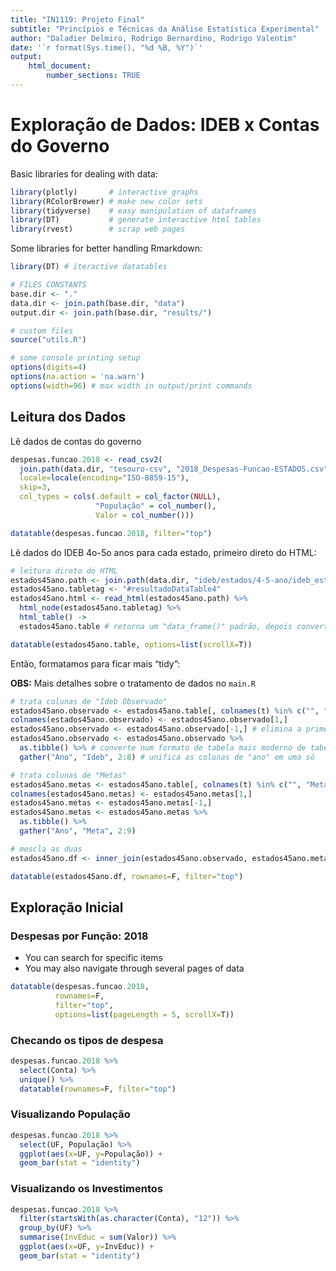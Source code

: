```yaml
---
title: "IN1119: Projeto Final"
subtitle: "Princípios e Técnicas da Análise Estatística Experimental"
author: "Daladier Delmiro, Rodrigo Bernardino, Rodrigo Valentim"
date: '`r format(Sys.time(), "%d %B, %Y")`'
output:
    html_document:
        number_sections: TRUE
---
```


# Exploração de Dados: IDEB x Contas do Governo

Basic libraries for dealing with data:
```r
library(plotly)       # interactive graphs
library(RColorBrewer) # make new color sets
library(tidyverse)    # easy manipulation of dataframes
library(DT)           # generate interactive html tables
library(rvest)        # scrap web pages
```

Some libraries for better handling Rmarkdown:
```r
library(DT) # iteractive datatables
```

```r
# FILES CONSTANTS
base.dir <- "."
data.dir <- join.path(base.dir, "data")
output.dir <- join.path(base.dir, "results/")

# custom files
source("utils.R")
```

```r
# some console printing setup
options(digits=4)
options(na.action = 'na.warn')
options(width=96) # max width in output/print commands
```

## Leitura dos Dados

Lê dados de contas do governo
```r
despesas.funcao.2018 <- read_csv2(
  join.path(data.dir, "tesouro-csv", "2018_Despesas-Funcao-ESTADOS.csv"),
  locale=locale(encoding="ISO-8859-15"),
  skip=3,
  col_types = cols(.default = col_factor(NULL),
                   "População" = col_number(),
                   Valor = col_number()))

datatable(despesas.funcao.2018, filter="top")
```

Lê dados do IDEB 4o-5o anos para cada estado, primeiro direto do HTML:
```r
# leitura direto do HTML
estados45ano.path <- join.path(data.dir, "ideb/estados/4-5-ano/ideb_estados_escolas-publica_4-5ano.html")
estados45ano.tabletag <- "#resultadoDataTable4"
estados45ano.html <- read_html(estados45ano.path) %>%
  html_node(estados45ano.tabletag) %>%
  html_table() ->
  estados45ano.table # retorna um "data_frame()" padrão, depois converteremos para "tibble"

datatable(estados45ano.table, options=list(scrollX=T))
```

Então, formatamos para ficar mais "tidy":

<b>OBS:</b> Mais detalhes sobre o tratamento de dados no `main.R`

```r
# trata colunas de "Ideb Observado"
estados45ano.observado <- estados45ano.table[, colnames(t) %in% c("", "Ideb Observado")]
colnames(estados45ano.observado) <- estados45ano.observado[1,]
estados45ano.observado <- estados45ano.observado[-1,] # elimina a primeira linha
estados45ano.observado <- estados45ano.observado %>%
  as.tibble() %>% # converte num formato de tabela mais moderno de tabela
  gather("Ano", "Ideb", 2:8) # unifica as colunas de "ano" em uma só

# trata colunas de "Metas"
estados45ano.metas <- estados45ano.table[, colnames(t) %in% c("", "Metas Projetadas")]
colnames(estados45ano.metas) <- estados45ano.metas[1,]
estados45ano.metas <- estados45ano.metas[-1,]
estados45ano.metas <- estados45ano.metas %>%
  as.tibble() %>%
  gather("Ano", "Meta", 2:9)

# mescla as duas
estados45ano.df <- inner_join(estados45ano.observado, estados45ano.metas, by=c("Estado", "Ano"))

datatable(estados45ano.df, rownames=F, filter="top")
```

## Exploração Inicial
### Despesas por Função: 2018

* You can search for specific items
* You may also navigate through several pages of data

```r
datatable(despesas.funcao.2018,
          rownames=F,
          filter="top",
          options=list(pageLength = 5, scrollX=T))
```

### Checando os tipos de despesa

```r
despesas.funcao.2018 %>%
  select(Conta) %>%
  unique() %>%
  datatable(rownames=F, filter="top")
```

### Visualizando População
```r
despesas.funcao.2018 %>%
  select(UF, População) %>%
  ggplot(aes(x=UF, y=População)) +
  geom_bar(stat = "identity")
```

### Visualizando os Investimentos

```r
despesas.funcao.2018 %>%
  filter(startsWith(as.character(Conta), "12")) %>%
  group_by(UF) %>%
  summarise(InvEduc = sum(Valor)) %>%
  ggplot(aes(x=UF, y=InvEduc)) +
  geom_bar(stat = "identity")
```
